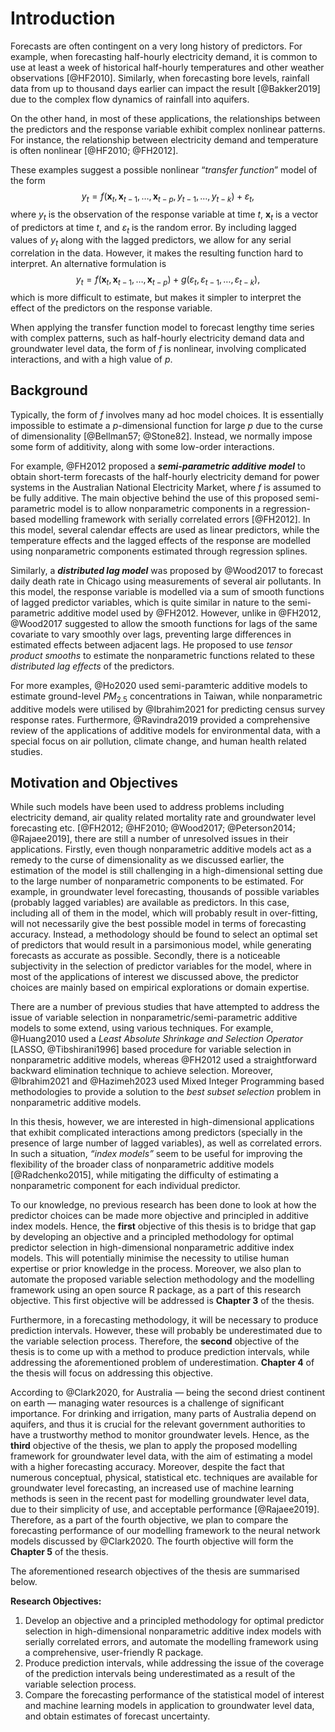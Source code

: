 # Introduction {#sec-intro}

Forecasts are often contingent on a very long history of predictors. For example, when forecasting half-hourly electricity demand, it is common to use at least a week of historical half-hourly temperatures and other weather observations [@HF2010]. Similarly, when forecasting bore levels, rainfall data from up to thousand days earlier can impact the result [@Bakker2019] due to the complex flow dynamics of rainfall into aquifers.

On the other hand, in most of these applications, the relationships between the predictors and the response variable exhibit complex nonlinear patterns. For instance, the relationship between electricity demand and temperature is often nonlinear [@HF2010; @FH2012].

These examples suggest a possible nonlinear "*transfer function*" model of the form 
$$
 y_{t} = f(\bm{x}_{t}, \bm{x}_{t-1}, \dots, \bm{x}_{t-p}, y_{t-1}, \dots, y_{t-k}) + \varepsilon_{t},
$$ 
where $y_{t}$ is the observation of the response variable at time $t$, $\bm{x}_{t}$ is a vector of predictors at time $t$, and $\varepsilon_{t}$ is the random error. By including lagged values of $y_{t}$ along with the lagged predictors, we allow for any serial correlation in the data. However, it makes the resulting function hard to interpret. An alternative formulation is $$
 y_t = f(\bm{x}_{t}, \bm{x}_{t-1}, \dots,\bm{x}_{t-p}) + g(\varepsilon_{t}, \varepsilon_{t-1},\dots,\varepsilon_{t-k}),
$$ which is more difficult to estimate, but makes it simpler to interpret the effect of the predictors on the response variable.

When applying the transfer function model to forecast lengthy time series with complex patterns, such as half-hourly electricity demand data and groundwater level data, the form of $f$ is nonlinear, involving complicated interactions, and with a high value of $p$.

## Background {#sec-background}

Typically, the form of $f$ involves many ad hoc model choices. It is essentially impossible to estimate a $p$-dimensional function for large $p$ due to the curse of dimensionality [@Bellman57; @Stone82]. Instead, we normally impose some form of additivity, along with some low-order interactions.

For example, @FH2012 proposed a ***semi-parametric additive model*** to obtain short-term forecasts of the half-hourly electricity demand for power systems in the Australian National Electricity Market, where $f$ is assumed to be fully additive. The main objective behind the use of this proposed semi-parametric model is to allow nonparametric components in a regression-based modelling framework with serially correlated errors [@FH2012]. In this model, several calendar effects are used as linear predictors, while the temperature effects and the lagged effects of the response are modelled using nonparametric components estimated through regression splines.

Similarly, a ***distributed lag model*** was proposed by @Wood2017 to forecast daily death rate in Chicago using measurements of several air pollutants. In this model, the response variable is modelled via a sum of smooth functions of lagged predictor variables, which is quite similar in nature to the semi-parametric additive model used by @FH2012. However, unlike in @FH2012, @Wood2017 suggested to allow the smooth functions for lags of the same covariate to vary smoothly over lags, preventing large differences in estimated effects between adjacent lags. He proposed to use *tensor product smooths* to estimate the nonparametric functions related to these *distributed lag effects* of the predictors.

For more examples, @Ho2020 used semi-paramteric additive models to estimate ground-level $PM_{2.5}$ concentrations in Taiwan, while nonparametric additive models were utilised by @Ibrahim2021 for predicting census survey response rates. Furthermore, @Ravindra2019 provided a comprehensive review of the applications of additive models for environmental data, with a special focus on air pollution, climate change, and human health related studies.

## Motivation and Objectives {#sec-objectives}

While such models have been used to address problems including electricity demand, air quality related mortality rate and groundwater level forecasting etc. [@FH2012; @HF2010; @Wood2017; @Peterson2014; @Rajaee2019], there are still a number of unresolved issues in their applications. Firstly, even though nonparametric additive models act as a remedy to the curse of dimensionality as we discussed earlier, the estimation of the model is still challenging in a high-dimensional setting due to the large number of nonparametric components to be estimated. For example, in groundwater level forecasting, thousands of possible variables (probably lagged variables) are available as predictors. In this case, including all of them in the model, which will probably result in over-fitting, will not necessarily give the best possible model in terms of forecasting accuracy. Instead, a methodology should be found to select an optimal set of predictors that would result in a parsimonious model, while generating forecasts as accurate as possible. Secondly, there is a noticeable subjectivity in the selection of predictor variables for the model, where in most of the applications of interest we discussed above, the predictor choices are mainly based on empirical explorations or domain expertise.

There are a number of previous studies that have attempted to address the issue of variable selection in nonparametric/semi-parametric additive models to some extend, using various techniques. For example, @Huang2010 used a *Least Absolute Shrinkage and Selection Operator* [LASSO, @Tibshirani1996] based procedure for variable selection in nonparametric additive models, whereas @FH2012 used a straightforward backward elimination technique to achieve selection. Moreover, @Ibrahim2021 and @Hazimeh2023 used Mixed Integer Programming based methodologies to provide a solution to the *best subset selection* problem in nonparametric additive models.

In this thesis, however, we are interested in high-dimensional applications that exhibit complicated interactions among predictors (specially in the presence of large number of lagged variables), as well as correlated errors. In such a situation, *"index models"* seem to be useful for improving the flexibility of the broader class of nonparametric additive models [@Radchenko2015], while mitigating the difficulty of estimating a nonparametric component for each individual predictor. 
 
To our knowledge, no previous research has been done to look at how the predictor choices can be made more objective and principled in additive index models. Hence, the **first** objective of this thesis is to bridge that gap by developing an objective and a principled methodology for optimal predictor selection in high-dimensional nonparametric additive index models. This will potentially minimise the necessity to utilise human expertise or prior knowledge in the process. Moreover, we also plan to automate the proposed variable selection methodology and the modelling framework using an open source R package, as a part of this research objective. This first objective will be addressed is **Chapter 3** of the thesis.

Furthermore, in a forecasting methodology, it will be necessary to produce prediction intervals. However, these will probably be underestimated due to the variable selection process. Therefore, the **second** objective of the thesis is to come up with a method to produce prediction intervals, while addressing the aforementioned problem of underestimation. **Chapter 4** of the thesis will focus on addressing this objective.

According to @Clark2020, for Australia --- being the second driest continent on earth --- managing water resources is a challenge of significant importance. For drinking and irrigation, many parts of Australia depend on aquifers, and thus it is crucial for the relevant government authorities to have a trustworthy method to monitor groundwater levels. Hence, as the **third** objective of the thesis, we plan to apply the proposed modelling framework for groundwater level data, with the aim of estimating a model with a higher forecasting accuracy. Moreover, despite the fact that numerous conceptual, physical, statistical etc. techniques are available for groundwater level forecasting, an increased use of machine learning methods is seen in the recent past for modelling groundwater level data, due to their simplicity of use, and acceptable performance [@Rajaee2019]. Therefore, as a part of the fourth objective, we plan to compare the forecasting performance of our modelling framework to the neural network models discussed by @Clark2020. The fourth objective will form the **Chapter 5** of the thesis.

The aforementioned research objectives of the thesis are summarised below.

**Research Objectives:**

1.  Develop an objective and a principled methodology for optimal predictor selection in high-dimensional nonparametric additive index models with serially correlated errors, and automate the modelling framework using a comprehensive, user-friendly R package.
2.  Produce prediction intervals, while addressing the issue of the coverage of the prediction intervals being underestimated as a result of the variable selection process.
3.  Compare the forecasting performance of the statistical model of interest and machine learning models in application to groundwater level data, and obtain estimates of forecast uncertainty.

<!-- ```{r} -->
<!-- #| label: load_packages -->
<!-- #| include: false -->
<!-- library(tidyverse) -->
<!-- library(tsibble) -->
<!-- library(feasts) -->
<!-- library(fable) -->
<!-- ``` -->

<!-- This is where you introduce the main ideas of your thesis, and an overview of the context and background. -->

<!-- In a PhD, Chapter 2 would normally contain a literature review. Typically, Chapters 3--5 would contain your own contributions. Think of each of these as potential papers to be submitted to journals. Finally, Chapter 6 provides some concluding remarks, discussion, ideas for future research, and so on. Appendixes can contain additional material that don't fit into any chapters, but that you want to put on record. For example, additional tables, output, etc. -->

<!-- ## Quarto -->

<!-- In this template, the rest of the chapter shows how to use quarto. The big advantage of using quarto is that it allows you to include your R or Python code directly into your thesis, to ensure there are no errors in copying and pasting, and that everything is reproducible. It also helps you stay better organized. -->

<!-- For details on using Quarto, see <http://quarto.org>. -->

<!-- ## Data -->

<!-- Included in this template is a file called `sales.csv`. This contains quarterly data on Sales and Advertising budget for a small company over the period 1981--2005. It also contains the GDP (gross domestic product) over the same period. All series have been adjusted for inflation. We can load in this data set using the following code: -->

<!-- ```{r} -->
<!-- #| label: load_data -->
<!-- #| echo: true -->
<!-- #| message: false -->
<!-- sales <- readr::read_csv(here::here("data/sales.csv")) |> -->
<!--   rename(Quarter = `...1`) |> -->
<!--   mutate( -->
<!--     Quarter = as.Date(paste0("01-", Quarter), "%d-%b-%y"), -->
<!--     Quarter = yearquarter(Quarter) -->
<!--   ) |> -->
<!--   as_tsibble(index = Quarter) -->
<!-- ``` -->

<!-- Any data you use in your thesis can go into the `data` directory. The data should be in exactly the format you obtained it. Do no editing or manipulation of the data prior to including it in the `data` directory. Any data munging should be scripted and form part of your thesis files (possibly hidden in the output). -->

<!-- ## Figures -->

<!-- @fig-deaths shows time plots of the data we just loaded. Notice how figure captions and references work. Chunk names can be used as figure labels with `fig-` prefixed. Never manually type figure numbers, as they can change when you add or delete figures. This way, the figure numbering is always correct. -->

<!-- ```{r} -->
<!-- #| label: fig-deaths -->
<!-- #| fig-cap: "Quarterly sales, advertising and GDP data." -->
<!-- sales |> -->
<!--   pivot_longer(Sales:GDP) |> -->
<!--   autoplot(value) + -->
<!--   facet_grid(name ~ ., scales = "free_y") + -->
<!--   theme(legend.position = "none") -->
<!-- ``` -->

<!-- ## Results from analyses -->

<!-- We can fit a regression model to the sales data. -->

<!-- ```{r} -->
<!-- #| echo: false -->
<!-- fit <- sales |> -->
<!--   model(arima = TSLM(Sales ~ GDP + AdBudget)) -->
<!-- coef <- tidy(fit) -->
<!-- gdp <- coef |> -->
<!--   filter(term == "GDP") |> -->
<!--   pull(estimate) -->
<!-- adbudget <- coef |> -->
<!--   filter(term == "AdBudget") |> -->
<!--   pull(estimate) -->
<!-- ``` -->

<!-- If $y_t$ denotes the sales in quarter $t$, $x_t$ denotes the corresponding advertising budget and $z_t$ denotes the GDP, then the resulting model is: -->
<!-- $$ -->
<!--   y_t = \beta x_t + \gamma z_t + \varepsilon_t -->
<!-- $$ {#eq-drm} -->
<!-- where -->
<!-- $\hat{\beta} = `r sprintf("%.2f", adbudget)`$, -->
<!-- and -->
<!-- $\hat{\gamma} = `r sprintf("%.2f", gdp)`$. -->
<!-- We can reference this equation using @eq-drm. -->

<!-- ## Tables -->

<!-- We can also make a nice summary table of the coefficients, as shown in @tbl-coef -->

<!-- ```{r} -->
<!-- #| label: tbl-coef -->
<!-- #| tbl-cap: "Coefficients from the fitted model." -->
<!-- tidy(fit) |> -->
<!--   select(term, estimate, p.value) |> -->
<!--   rename(Coefficient = term, Estimate = estimate, `P value` = p.value) |> -->
<!--   knitr::kable(booktabs = TRUE, digits = 2) -->
<!-- ``` -->

<!-- Again, notice the use of labels and references to automatically generate table numbers. -->
